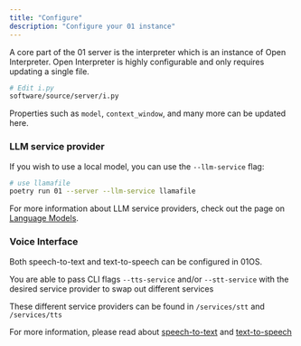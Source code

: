 ```yaml
---
title: "Configure"
description: "Configure your 01 instance"
---
```


A core part of the 01 server is the interpreter which is an instance of Open Interpreter.
Open Interpreter is highly configurable and only requires updating a single file.

```bash
# Edit i.py
software/source/server/i.py
```

Properties such as `model`, `context_window`, and many more can be updated here.

### LLM service provider

If you wish to use a local model, you can use the `--llm-service` flag:

```bash
# use llamafile
poetry run 01 --server --llm-service llamafile
```

For more information about LLM service providers, check out the page on <a href="/services/language-model">Language Models</a>.

### Voice Interface

Both speech-to-text and text-to-speech can be configured in 01OS.

You are able to pass CLI flags `--tts-service` and/or `--stt-service` with the desired service provider to swap out different services

These different service providers can be found in `/services/stt` and `/services/tts`

For more information, please read about <a href="/services/speech-to-text">speech-to-text</a> and <a href="/services/text-to-speech">text-to-speech</a>
